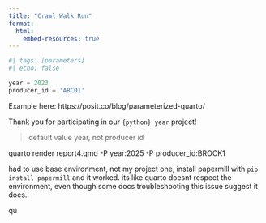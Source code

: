 ```yaml
---
title: "Crawl Walk Run"
format:
  html:
    embed-resources: true
---
```


```python
#| tags: [parameters]
#| echo: false

year = 2023
producer_id = 'ABC01'
```


Example here: https://posit.co/blog/parameterized-quarto/


Thank you for participating in our `{python} year` project!

> default value year, not producer id


quarto render report4.qmd -P year:2025 -P producer_id:BROCK1

had to use base environment, not my project one, install papermill with `pip install papermill` and it worked.  its like quarto doesnt respect the environment, even though some docs troubleshooting this issue suggest it does.

qu
